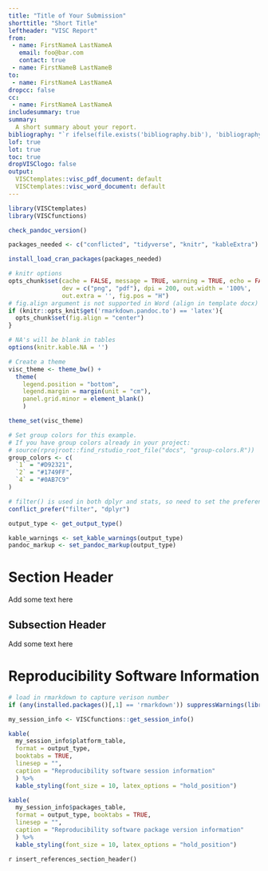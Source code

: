 ```yaml
---
title: "Title of Your Submission"
shorttitle: "Short Title"
leftheader: "VISC Report"
from:
 - name: FirstNameA LastNameA
   email: foo@bar.com
   contact: true
 - name: FirstNameB LastNameB
to:
 - name: FirstNameA LastNameA
dropcc: false
cc:
 - name: FirstNameA LastNameA
includesummary: true
summary: 
  A short summary about your report. 
bibliography: "`r ifelse(file.exists('bibliography.bib'), 'bibliography.bib', rprojroot::find_rstudio_root_file('docs', 'bibliography.bib'))`"
lof: true
lot: true
toc: true
dropVISClogo: false
output: 
  VISCtemplates::visc_pdf_document: default
  VISCtemplates::visc_word_document: default
---
```


<!---
Program Name:
Creation Date:
Full name of author:
Project or Protocol:
Purpose or description of program:
Location of program:
Location of input data:
--->

```r
library(VISCtemplates)
library(VISCfunctions)

check_pandoc_version()

packages_needed <- c("conflicted", "tidyverse", "knitr", "kableExtra")

install_load_cran_packages(packages_needed)

# knitr options
opts_chunk$set(cache = FALSE, message = TRUE, warning = TRUE, echo = FALSE, 
               dev = c("png", "pdf"), dpi = 200, out.width = '100%', 
               out.extra = '', fig.pos = "H")
# fig.align argument is not supported in Word (align in template docx)
if (knitr::opts_knit$get('rmarkdown.pandoc.to') == 'latex'){
  opts_chunk$set(fig.align = "center")
}

# NA's will be blank in tables
options(knitr.kable.NA = '')

# Create a theme 
visc_theme <- theme_bw() + 
  theme(
    legend.position = "bottom", 
    legend.margin = margin(unit = "cm"),
    panel.grid.minor = element_blank()
    )

theme_set(visc_theme)

# Set group colors for this example.
# If you have group colors already in your project:
# source(rprojroot::find_rstudio_root_file("docs", "group-colors.R"))
group_colors <- c(
  `1` = "#D92321",
  `2` = "#1749FF",
  `4` = "#0AB7C9"
)
```

```r

# filter() is used in both dplyr and stats, so need to set the preference to dplyr
conflict_prefer("filter", "dplyr")
```

```r

output_type <- get_output_type()

kable_warnings <- set_kable_warnings(output_type)
pandoc_markup <- set_pandoc_markup(output_type)
```

# Section Header

Add some text here

## Subsection Header

Add some text here

\newpage

# Reproducibility Software Information

```r
# load in rmarkdown to capture verison number
if (any(installed.packages()[,1] == 'rmarkdown')) suppressWarnings(library(rmarkdown))

my_session_info <- VISCfunctions::get_session_info()

kable(
  my_session_info$platform_table, 
  format = output_type, 
  booktabs = TRUE, 
  linesep = "", 
  caption = "Reproducibility software session information"
  ) %>% 
  kable_styling(font_size = 10, latex_options = "hold_position")
```

```r
kable(
  my_session_info$packages_table, 
  format = output_type, booktabs = TRUE, 
  linesep = "", 
  caption = "Reproducibility software package version information"
  ) %>% 
  kable_styling(font_size = 10, latex_options = "hold_position")
```

\newpage

`r insert_references_section_header()`
